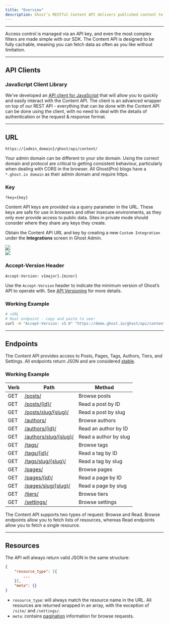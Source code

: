 ```yaml
---
title: "Overview"
description: Ghost’s RESTful Content API delivers published content to the world and can be accessed in a read-only manner by any client to render in a website, app, or other embedded media.
---
```


***

Access control is managed via an API key, and even the most complex filters are made simple with our SDK. The Content API is designed to be fully cachable, meaning you can fetch data as often as you like without limitation.

***

## API Clients

### JavaScript Client Library

We’ve developed an [API client for JavaScript](/content-api/javascript/) that will allow you to quickly and easily interact with the Content API. The client is an advanced wrapper on top of our REST API - everything that can be done with the Content API can be done using the client, with no need to deal with the details of authentication or the request & response format.

***

## URL

`https://{admin_domain}/ghost/api/content/`

Your admin domain can be different to your site domain. Using the correct domain and protocol are critical to getting consistent behaviour, particularly when dealing with CORS in the browser. All Ghost(Pro) blogs have a `*.ghost.io domain` as their admin domain and require https.

### Key

`?key={key}`

Content API keys are provided via a query parameter in the URL. These keys are safe for use in browsers and other insecure environments, as they only ever provide access to public data. Sites in private mode should consider where they share any keys they create.

Obtain the Content API URL and key by creating a new `Custom Integration` under the **Integrations** screen in Ghost Admin.

<Frame>
  <img src="/images/custom-integrations-list.png" />
</Frame>

<br />

<Frame>
  <img src="/images/custom-integration-settings.png" />
</Frame>

### Accept-Version Header

`Accept-Version: v{major}.{minor}`

Use the `Accept-Version` header to indicate the minimum version of Ghost’s API to operate with. See [API Versioning](/faq/api-versioning/) for more details.

### Working Example

```bash
# cURL
# Real endpoint - copy and paste to see!
curl -H "Accept-Version: v5.0" "https://demo.ghost.io/ghost/api/content/posts/?key=22444f78447824223cefc48062"
```

***

## Endpoints

The Content API provides access to Posts, Pages, Tags, Authors, Tiers, and Settings. All endpoints return JSON and are considered [stable](/faq/api-versioning/).

### Working Example

| Verb | Path                               | Method                |
| ---- | ---------------------------------- | --------------------- |
| GET  | [/posts/](/content-api/posts)                  | Browse posts          |
| GET  | [/posts/\{id}/](/content-api/posts)            | Read a post by ID     |
| GET  | [/posts/slug/\{slug}/](/content-api/posts)     | Read a post by slug   |
| GET  | [/authors/](/content-api/authors)              | Browse authors        |
| GET  | [/authors/\{id}/](/content-api/authors)        | Read an author by ID  |
| GET  | [/authors/slug/\{slug}/](/content-api/authors) | Read a author by slug |
| GET  | [/tags/](/content-api/tags)                    | Browse tags           |
| GET  | [/tags/\{id}/](/content-api/tags)              | Read a tag by ID      |
| GET  | [/tags/slug/\{slug}/](/content-api/tags)       | Read a tag by slug    |
| GET  | [/pages/](/content-api/pages)                  | Browse pages          |
| GET  | [/pages/\{id}/](/content-api/pages)            | Read a page by ID     |
| GET  | [/pages/slug/\{slug}/](/content-api/pages)     | Read a page by slug   |
| GET  | [/tiers/](/content-api/tiers)                  | Browse tiers          |
| GET  | [/settings/](/content-api/settings)            | Browse settings       |

The Content API supports two types of request: Browse and Read. Browse endpoints allow you to fetch lists of resources, whereas Read endpoints allow you to fetch a single resource.

***

## Resources

The API will always return valid JSON in the same structure:

```json
{
    "resource_type": [{
        ...
    }],
    "meta": {}
}
```

* `resource_type`: will always match the resource name in the URL. All resources are returned wrapped in an array, with the exception of `/site/` and `/settings/`.
* `meta`: contains [pagination](/content-api/pagination) information for browse requests.


